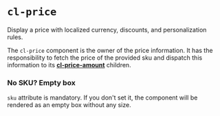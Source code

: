 
<Meta
  title={meta.title}
  argTypes={meta.argTypes}
/>

# `cl-price`

Display a price with localized currency, discounts, and personalization rules.

The `cl-price` component is the owner of the price information.
It has the responsibility to fetch the price of the provided sku and dispatch this information to its [**cl-price-amount**](?path=/docs/components-price-cl-price-amount--basic) children.

<Canvas withSource="open">
  <Story story={Basic} name="Basic" />
</Canvas>

<ArgsTable story="Basic" />

### No SKU? Empty box

`sku` attribute is mandatory. If you don't set it, the component will be rendered as an empty box without any size.

<Canvas withSource="open">
  <Story story={WithoutAttributes} name="Without Attributes" />
</Canvas>
